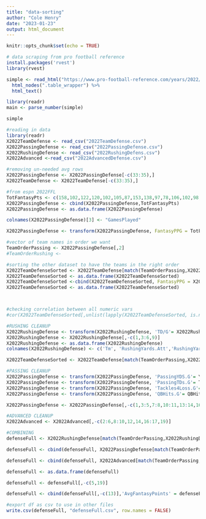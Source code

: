 ```yaml
---
title: "data-sorting"
author: "Cole Henry"
date: "2023-01-23"
output: html_document
---
```


```r
knitr::opts_chunk$set(echo = TRUE)
```

```r
# data scraping from pro football reference
install.packages('rvest')
library(rvest)

simple <- read_html("https://www.pro-football-reference.com/years/2022/opp.htm") %>%
  html_nodes(".table_wrapper") %>%
  html_text()

library(readr)
main <- parse_number(simple)

simple
```

```r
#reading in data
library(readr)
X2022TeamDefense <- read_csv("2022TeamDefense.csv")
X2022PassingDefense <- read_csv("2022PassingDefense.csv")
X2022RushingDefense <- read_csv("2022RushingDefens.csv")
X2022Advanced <-read_csv("2022AdvancedDefense.csv")

#removing un-needed avg rows
X2022PassingDefense <- X2022PassingDefense[-c(33:35),]
X2022TeamDefense <- X2022TeamDefense[-c(33:35),]

#from espn 2022FFL
TotFantasyPts <- c(158,102,122,120,102,105,87,153,138,97,78,106,102,98,84,100,173,32,115,97,156,89,94,91,69,129,89,111,55,64,71,80)
X2022PassingDefense <- cbind(X2022PassingDefense,TotFantasyPts)
X2022PassingDefense <- as.data.frame(X2022PassingDefense)

colnames(X2022PassingDefense)[3] <- "GamesPlayed"

X2022PassingDefense <- transform(X2022PassingDefense, FantasyPPG = TotFantasyPts / GamesPlayed)

#vector of team names in order we want
TeamOrderPassing <- X2022PassingDefense[,2]
#TeamOrderRushing <-

#sorting the other dataset to have the teams in the right order
X2022TeamDefenseSorted <- X2022TeamDefense[match(TeamOrderPassing,X2022TeamDefense$Tm), ]
X2022TeamDefenseSorted <- as.data.frame(X2022TeamDefenseSorted)
X2022TeamDefenseSorted <-cbind(X2022TeamDefenseSorted, FantasyPPG = X2022PassingDefense[,27])
X2022TeamDefenseSorted <- as.data.frame(X2022TeamDefenseSorted)



#checking correlation between all numeric vars
#cor(X2022TeamDefenseSorted[,unlist(lapply(X2022TeamDefenseSorted, is.numeric))],X2022TeamDefenseSorted$TotFantasyPoints)
```

```r
#RUSHING CLEANUP
X2022RushingDefense <- transform(X2022RushingDefense, 'TD/G'= X2022RushingDefense$TD / X2022RushingDefense$G) 
X2022RushingDefense <- X2022RushingDefense[,-c(1,3:6,9)]
X2022RushingDefense <- as.data.frame(X2022RushingDefense)
colnames(X2022RushingDefense) <- c('Tm', 'RushingYards.Att','RushingYards.Game', 'RushingTD.Game')

X2022TeamDefenseSorted <- X2022TeamDefense[match(TeamOrderPassing,X2022TeamDefense$Tm), ]

```

```r
#PASSING CLEANUP
X2022PassingDefense <- transform(X2022PassingDefense, 'PassingYDS.G'= Yds / GamesPlayed) 
X2022PassingDefense <- transform(X2022PassingDefense, 'PassingTDs.G'= TD / GamesPlayed) 
X2022PassingDefense <- transform(X2022PassingDefense, 'Tackles4Loss.G'= TacklesForLoss / GamesPlayed) 
X2022PassingDefense <- transform(X2022PassingDefense, 'QBHits.G'= QBHits / GamesPlayed) 

X2022PassingDefense <- X2022PassingDefense[,-c(1,3:5,7:8,10:11,13:14,16,18:21,25:26)]
```

```r
#ADVANCED CLEANUP
X2022Advanced <- X2022Advanced[,-c(2:6,8:10,12,14,16:17,19)]
```

```r
#COMBINING
defenseFull <- X2022RushingDefense[match(TeamOrderPassing,X2022RushingDefense$Tm), ]

defenseFull <- cbind(defenseFull, X2022PassingDefense[match(TeamOrderPassing,X2022PassingDefense$Tm), ])

defenseFull <- cbind(defenseFull, X2022Advanced[match(TeamOrderPassing,X2022Advanced$Tm), ])

defenseFull <- as.data.frame(defenseFull)

defenseFull <- defenseFull[,-c(5,19)]

defenseFull <- cbind(defenseFull[,-c(13)],'AvgFantasyPoints' = defenseFull[,13])
```

```r
#export df as csv to use in other files
write.csv(defenseFull, "defenseFull.csv", row.names = FALSE)
```








